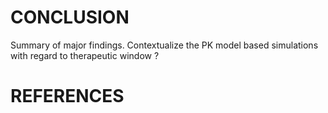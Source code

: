 # CONCLUSION {#sec-conclusion}

Summary of major findings. 
Contextualize the PK model based simulations with regard to therapeutic window ? 


# REFERENCES 

::: {#refs}
::: 
